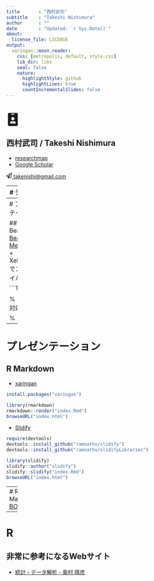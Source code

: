 ```yaml
---
title       : "西村武司"
subtitle    : "Takeshi Nishimura"
author      : ""
date        : "Updated: `r Sys.Date()`"
about:
  license_file: LICENSE
output:
  xaringan::moon_reader:
    css: [metropolis, default, style.css]
    lib_dir: libs
    seal: false
    nature:
      highlightStyle: github
      highlightLines: true
      countIncrementalSlides: false
---
```

# <svg width="35px" height="35px" aria-hidden="true" focusable="false" data-prefix="fas" data-icon="id-badge" class="svg-inline--fa fa-id-badge fa-w-12" role="img" xmlns="http://www.w3.org/2000/svg" viewBox="0 0 384 512"><path fill="currentColor" d="M336 0H48C21.5 0 0 21.5 0 48v416c0 26.5 21.5 48 48 48h288c26.5 0 48-21.5 48-48V48c0-26.5-21.5-48-48-48zM144 32h96c8.8 0 16 7.2 16 16s-7.2 16-16 16h-96c-8.8 0-16-7.2-16-16s7.2-16 16-16zm48 128c35.3 0 64 28.7 64 64s-28.7 64-64 64-64-28.7-64-64 28.7-64 64-64zm112 236.8c0 10.6-10 19.2-22.4 19.2H102.4C90 416 80 407.4 80 396.8v-19.2c0-31.8 30.1-57.6 67.2-57.6h5c12.3 5.1 25.7 8 39.8 8s27.6-2.9 39.8-8h5c37.1 0 67.2 25.8 67.2 57.6v19.2z"></path></svg>
## 西村武司 / Takeshi Nishimura

- [researchmap](https://researchmap.jp/takeshinishimura)
- [Google Scholar](https://scholar.google.com/citations?user=wPs3Y6QAAAAJ)

[<svg width="15px" height="15px" aria-hidden="true" focusable="false" data-prefix="far" data-icon="paper-plane" class="svg-inline--fa fa-paper-plane fa-w-16" role="img" xmlns="http://www.w3.org/2000/svg" viewBox="0 0 512 512"><path fill="currentColor" d="M440 6.5L24 246.4c-34.4 19.9-31.1 70.8 5.7 85.9L144 379.6V464c0 46.4 59.2 65.5 86.6 28.6l43.8-59.1 111.9 46.2c5.9 2.4 12.1 3.6 18.3 3.6 8.2 0 16.3-2.1 23.6-6.2 12.8-7.2 21.6-20 23.9-34.5l59.4-387.2c6.1-40.1-36.9-68.8-71.5-48.9zM192 464v-64.6l36.6 15.1L192 464zm212.6-28.7l-153.8-63.5L391 169.5c10.7-15.5-9.5-33.5-23.7-21.2L155.8 332.6 48 288 464 48l-59.4 387.3z"></path></svg> t&#97;&#107;&#101;ni&#115;&#104;i&#64;&#103;&#109;&#97;&#105;&#108;&#46;&#99;om](mailto:t&#97;&#107;&#101;ni&#115;&#104;i&#64;&#103;&#109;&#97;&#105;&#108;&#46;&#99;om)


---
# デザイン

## デザイン
- [伝わるデザイン](https://tsutawarudesign.com)
- [色彩センスのいらない配色講座](https://www.slideshare.net/marippe/ss-9003317)

## データの可視化
- [Data visualization - Material Design](https://material.io/design/communication/data-visualization.html)
- [Data-Driven Documents](https://d3js.org)

## プレゼンテーション資料
- [【プレゼン】見やすいプレゼン資料の作り方【初心者用】](https://www.slideshare.net/yutamorishige50/how-to-present-better)

## Adobe Illustrator
- [目を引く文字デザインの作成方法：初級編](https://helpx.adobe.com/jp/illustrator/how-to/original-type-font.html)
- [目を引く文字デザインの作成方法：中級編](https://helpx.adobe.com/jp/illustrator/how-to/original-type-font-2.html)


---
# プレゼンテーション

## LaTeX Beamer
- [Beamer](https://ctan.org/pkg/beamer)
- [Metropolis](https://github.com/matze/mtheme)
  + XeLaTeXでコンパイル

```TeX
\documentclass[unicode, 10pt, xcolor={dvipsnames, svgnames}, usepdftitle=false]{beamer}
% ハンドアウトの場合：handout
% 16:9の場合：aspectratio=169
\usetheme{metropolis}

% 日本語対応
\usepackage{zxjatype}
\setjamainfont{Hiragino Mincho ProN W3}
\setjasansfont{Hiragino Kaku Gothic ProN W3}
\setjamonofont{Hiragino Kaku Gothic ProN W3}

%\usepackage{arev}% 数式フォントをArev Sansなどにすると，記号（例：※，→）が出力されない
```


---
# プレゼンテーション

## R Markdown
- [xaringan](https://github.com/yihui/xaringan)

```r
install.packages("xaringan")

library(rmarkdown)
rmarkdown::render("index.Rmd")
browseURL("index.html")
```

- [Slidify](http://slidify.org)

```r
require(devtools)
devtools::install_github("ramnathv/slidify")
devtools::install_github("ramnathv/slidifyLibraries")

library(slidify)
slidify::author("slidify")
slidify::slidify("index.Rmd")
browseURL("index.html")
```

---
# R Markdown
- [BOOKDOWN](https://bookdown.org)


---
# R

## 非常に参考になるWebサイト
- [統計・データ解析 - 奥村 晴彦](https://oku.edu.mie-u.ac.jp/~okumura/stat/)
